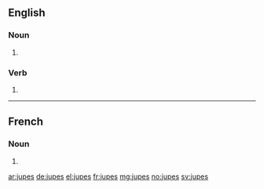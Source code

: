 ==English==

===Noun===
{{head|en|plural}}

# {{plural of|jupe|lang=en|nocat=1}}

===Verb===
{{head|en}}

# {{en-third-person singular of|jupe}}

----

==French==

===Noun===
{{head|fr|plural}} {{f-p}}

# {{plural of|jupe|lang=fr|nocat=1}}

[[ar:jupes]]
[[de:jupes]]
[[el:jupes]]
[[fr:jupes]]
[[mg:jupes]]
[[no:jupes]]
[[sv:jupes]]